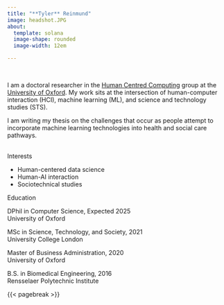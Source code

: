 ```yaml
---
title: "**Tyler** Reinmund"
image: headshot.JPG
about:
  template: solana
  image-shape: rounded
  image-width: 12em

---
```



```{=html}
<div class="social">
<link rel="stylesheet" href="/_extensions/academicons-1.9.2/css/academicons.min.css"/>

<div style="margin:0 auto;">

<a class="btn btn-outline-dark", href="https://www.linkedin.com/in/tyler-reinmund/" target="_blank" rel="noopener noreferrer">
    <i class="bi bi-linkedin" role='img' aria-label='LinkedIn'></i>
</a>

<a class="btn btn-outline-dark", href="mailto:tyler.reinmund@jesus.ox.ac.uk" target="_blank" rel="noopener noreferrer">
    <i class="ai bi-envelope" role='img' aria-label='email'></i>
</a>

<a class="btn btn-outline-dark", href="assets/CV-08-24.pdf" target="_blank" rel="noopener noreferrer">
    <i class="ai ai-cv-square" role='img' aria-label='CV'></i>
</a>
</div>
</div>
<br/>
```



I am a doctoral researcher in the [Human Centred Computing](https://hcc.cs.ox.ac.uk/) group at the [University of Oxford](https://www.ox.ac.uk/). My work sits at the intersection of human-computer interaction (HCI), machine learning (ML), and science and technology studies (STS).

I am writing my thesis on the challenges that occur as people attempt to incorporate machine learning technologies into health and social care pathways.

```{=html}
<br/>
<div class="activities">
<div class="interests">
<span class="activity">Interests</span>
<ul>
<li>
Human-centered data science
</li>
<li>
Human-AI interaction
</li>
<li>
Sociotechnical studies
</li>
</ul>
</div>
<div class="education">
<span class="activity">Education</span>
<div class="education-element">
<div class="icon">
<p><i class="fa-solid fa-graduation-cap" aria-hidden="true"></i></p>
</div>
<div class="degree">
DPhil in Computer Science, Expected 2025
</div>
<div class="school">
University of Oxford
</div>
</div>
<div class="education-element">
<div class="icon">
<p><i class="fa-solid fa-graduation-cap" aria-hidden="true"></i></p>
</div>
<div class="degree">
MSc in Science, Technology, and Society, 2021
</div>
<div class="school">
University College London
</div>
<div class="education-element">
<div class="icon">
<p><i class="fa-solid fa-graduation-cap" aria-hidden="true"></i></p>
</div>
<div class="degree">
Master of Business Administration, 2020
</div>
<div class="school">
University of Oxford
</div>
<div class="education-element">
<div class="icon">
<p><i class="fa-solid fa-graduation-cap" aria-hidden="true"></i></p>
</div>
<div class="degree">
B.S. in Biomedical Engineering, 2016
</div>
<div class="school">
Rensselaer Polytechnic Institute
</div>
</div>
</div>
</div>
```


{{< pagebreak >}}

